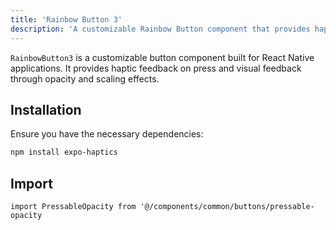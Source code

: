 ```yaml
---
title: 'Rainbow Button 3'
description: 'A customizable Rainbow Button component that provides haptic feedback and opacity effects on press.'
---
```

        
`RainbowButton3` is a customizable button component built for React Native applications. It provides haptic feedback on press and visual feedback through opacity and scaling effects.

## Installation

Ensure you have the necessary dependencies:

```bash
npm install expo-haptics
```

## Import

`import PressableOpacity from '@/components/common/buttons/pressable-opacity`